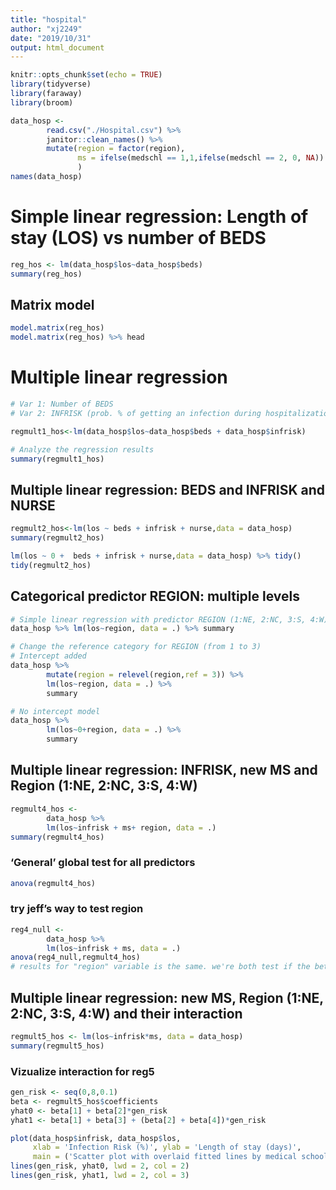 ```yaml
---
title: "hospital"
author: "xj2249"
date: "2019/10/31"
output: html_document
---
```


```r
knitr::opts_chunk$set(echo = TRUE)
library(tidyverse)
library(faraway)
library(broom)
```

```r
data_hosp <- 
        read.csv("./Hospital.csv") %>% 
        janitor::clean_names() %>% 
        mutate(region = factor(region),
               ms = ifelse(medschl == 1,1,ifelse(medschl == 2, 0, NA))
               )
names(data_hosp)
```

# Simple linear regression: Length of stay (LOS) vs number of BEDS 
```r
reg_hos <- lm(data_hosp$los~data_hosp$beds)
summary(reg_hos)
```

## Matrix model
```r
model.matrix(reg_hos)
model.matrix(reg_hos) %>% head
```

# Multiple linear regression
```r
# Var 1: Number of BEDS 
# Var 2: INFRISK (prob. % of getting an infection during hospitalization)

regmult1_hos<-lm(data_hosp$los~data_hosp$beds + data_hosp$infrisk)

# Analyze the regression results
summary(regmult1_hos)
```


## Multiple linear regression: BEDS and INFRISK and NURSE
```r
regmult2_hos<-lm(los ~ beds + infrisk + nurse,data = data_hosp)
summary(regmult2_hos)

lm(los ~ 0 +  beds + infrisk + nurse,data = data_hosp) %>% tidy()
tidy(regmult2_hos)
```

## Categorical predictor REGION: multiple levels
```r
# Simple linear regression with predictor REGION (1:NE, 2:NC, 3:S, 4:W)
data_hosp %>% lm(los~region, data = .) %>% summary

# Change the reference category for REGION (from 1 to 3)
# Intercept added
data_hosp %>% 
        mutate(region = relevel(region,ref = 3)) %>% 
        lm(los~region, data = .) %>% 
        summary

# No intercept model
data_hosp %>% 
        lm(los~0+region, data = .) %>% 
        summary

```


## Multiple linear regression: INFRISK, new MS and Region (1:NE, 2:NC, 3:S, 4:W)
```r
regmult4_hos <- 
        data_hosp %>% 
        lm(los~infrisk + ms+ region, data = .)
summary(regmult4_hos)
```

### 'General' global test for all predictors
```r
anova(regmult4_hos)
```

### try jeff's way to test region
```r
reg4_null <- 
        data_hosp %>% 
        lm(los~infrisk + ms, data = .)
anova(reg4_null,regmult4_hos)
# results for "region" variable is the same. we're both test if the beta for this variable is zero. (?)
```


## Multiple linear regression: new MS, Region (1:NE, 2:NC, 3:S, 4:W) and their interaction
```r
regmult5_hos <- lm(los~infrisk*ms, data = data_hosp)
summary(regmult5_hos)
```

### Vizualize interaction for reg5
```r
gen_risk <- seq(0,8,0.1)
beta <- regmult5_hos$coefficients
yhat0 <- beta[1] + beta[2]*gen_risk
yhat1 <- beta[1] + beta[3] + (beta[2] + beta[4])*gen_risk

plot(data_hosp$infrisk, data_hosp$los, 
     xlab = 'Infection Risk (%)', ylab = 'Length of stay (days)',
     main = ('Scatter plot with overlaid fitted lines by medical school affiliation'))
lines(gen_risk, yhat0, lwd = 2, col = 2)
lines(gen_risk, yhat1, lwd = 2, col = 3)
```





